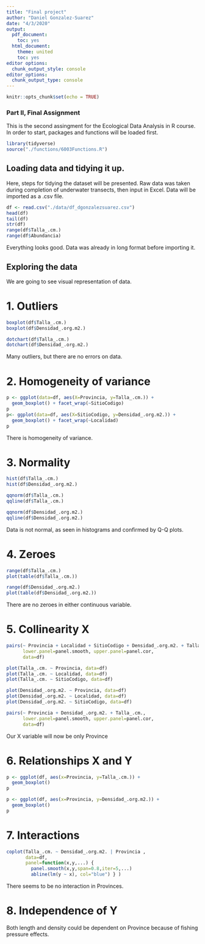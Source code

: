 ```yaml
---
title: "Final project"
author: "Daniel Gonzalez-Suarez"
date: "4/3/2020"
output: 
  pdf_document: 
    toc: yes
  html_document: 
    theme: united
    toc: yes
editor options:
  chunk_output_style: console
editor_options: 
  chunk_output_type: console
---
```


```r
knitr::opts_chunk$set(echo = TRUE)
```

### Part II, Final Assignment
This is the second assingment for the Ecological Data Analysis in R course. In order to start, packages and functions will be loaded first.
```r
library(tidyverse)
source("./functions/6003Functions.R")
```

## Loading data and tidying it up.

Here, steps for tidying the dataset will be presented. Raw data was taken during completion of underwater transects, then input in Excel. Data will be imported as a .csv file.  

```r
df <- read.csv("./data/df_dgonzalezsuarez.csv")
head(df)
tail(df)
str(df)
range(df$Talla_.cm.)
range(df$Abundancia)
```

Everything looks good. Data was already in long format before importing it. 


## Exploring the data
We are going to see visual representation of data.

# 1. Outliers 

```r
boxplot(df$Talla_.cm.)
boxplot(df$Densidad_.org.m2.)

dotchart(df$Talla_.cm.)
dotchart(df$Densidad_.org.m2.)
```

Many outliers, but there are no errors on data.

# 2. Homogeneity of variance 

```r
p <- ggplot(data=df, aes(X=Provincia, y=Talla_.cm.)) +
  geom_boxplot() + facet_wrap(~SitioCodigo)
p
p<- ggplot(data=df, aes(X=SitioCodigo, y=Densidad_.org.m2.)) +
  geom_boxplot() + facet_wrap(~Localidad)
p
```

There is homogeneity of variance.

# 3. Normality 

```r

hist(df$Talla_.cm.)
hist(df$Densidad_.org.m2.)

qqnorm(df$Talla_.cm.)
qqline(df$Talla_.cm.)

qqnorm(df$Densidad_.org.m2.)
qqline(df$Densidad_.org.m2.)

```

Data is not normal, as seen in histograms and confirmed by Q-Q plots.

# 4. Zeroes 

```r
range(df$Talla_.cm.)
plot(table(df$Talla_.cm.))

range(df$Densidad_.org.m2.)
plot(table(df$Densidad_.org.m2.))

```

There are no zeroes in either continuous variable.


# 5. Collinearity X
```r
pairs(~ Provincia + Localidad + SitioCodigo + Densidad_.org.m2. + Talla_.cm., 
      lower.panel=panel.smooth, upper.panel=panel.cor, 
      data=df) 

plot(Talla_.cm. ~ Provincia, data=df)
plot(Talla_.cm. ~ Localidad, data=df)
plot(Talla_.cm. ~ SitioCodigo, data=df)

plot(Densidad_.org.m2. ~ Provincia, data=df)
plot(Densidad_.org.m2. ~ Localidad, data=df)
plot(Densidad_.org.m2. ~ SitioCodigo, data=df)

pairs(~ Provincia + Densidad_.org.m2. + Talla_.cm., 
      lower.panel=panel.smooth, upper.panel=panel.cor, 
      data=df) 
```

Our X variable will now be only Province

# 6. Relationships X and Y
```r
p <- ggplot(df, aes(x=Provincia, y=Talla_.cm.)) +
  geom_boxplot()
p

p <- ggplot(df, aes(x=Provincia, y=Densidad_.org.m2.)) +
  geom_boxplot()
p
```


# 7. Interactions

```r

coplot(Talla_.cm. ~ Densidad_.org.m2. | Provincia ,
       data=df,
       panel=function(x,y,...) {
         panel.smooth(x,y,span=0.8,iter=5,...)
         abline(lm(y ~ x), col="blue") } )
```
There seems to be no interaction in Provinces. 

# 8. Independence of Y
Both length and density could be dependent on Province because of fishing pressure effects. 